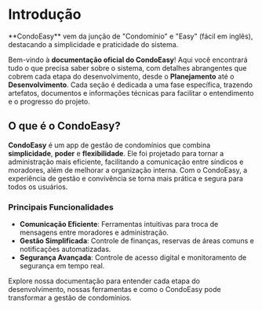 
# Introdução

<Callout type="info">
  **CondoEasy** vem da junção de "Condomínio" e "Easy" (fácil em inglês), destacando a simplicidade e praticidade do sistema.
</Callout>

Bem-vindo à **documentação oficial do CondoEasy**! Aqui você encontrará tudo o que precisa saber sobre o sistema, com detalhes abrangentes que cobrem cada etapa do desenvolvimento, desde o **Planejamento** até o **Desenvolvimento**. Cada seção é dedicada a uma fase específica, trazendo artefatos, documentos e informações técnicas para facilitar o entendimento e o progresso do projeto.

## O que é o CondoEasy?

**CondoEasy** é um app de gestão de condomínios que combina **simplicidade**, **poder** e **flexibilidade**. Ele foi projetado para tornar a administração mais eficiente, facilitando a comunicação entre síndicos e moradores, além de melhorar a organização interna. Com o CondoEasy, a experiência de gestão e convivência se torna mais prática e segura para todos os usuários.

### Principais Funcionalidades

- **Comunicação Eficiente**: Ferramentas intuitivas para troca de mensagens entre moradores e administração.
- **Gestão Simplificada**: Controle de finanças, reservas de áreas comuns e notificações automatizadas.
- **Segurança Avançada**: Controle de acesso digital e monitoramento de segurança em tempo real.

Explore nossa documentação para entender cada etapa do desenvolvimento, nossas ferramentas e como o CondoEasy pode transformar a gestão de condomínios.
